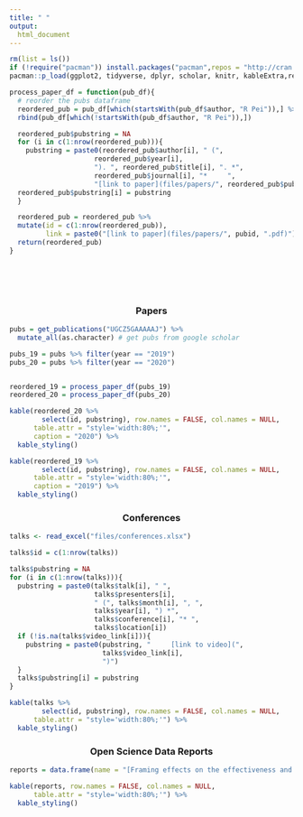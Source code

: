 ```yaml
---
title: " "
output:
  html_document
---
```


```r
rm(list = ls())
if (!require("pacman")) install.packages("pacman",repos = "http://cran.us.r-project.org")
pacman::p_load(ggplot2, tidyverse, dplyr, scholar, knitr, kableExtra,readxl)

process_paper_df = function(pub_df){
  # reorder the pubs dataframe
  reordered_pub = pub_df[which(startsWith(pub_df$author, "R Pei")),] %>% 
  rbind(pub_df[which(!startsWith(pub_df$author, "R Pei")),])

  reordered_pub$pubstring = NA
  for (i in c(1:nrow(reordered_pub))){
    pubstring = paste0(reordered_pub$author[i], " (",
                     reordered_pub$year[i],
                     "). ", reordered_pub$title[i], ". *",
                     reordered_pub$journal[i], "*     ",
                     "[link to paper](files/papers/", reordered_pub$pubid[i], ".pdf)")
  reordered_pub$pubstring[i] = pubstring
  }

  reordered_pub = reordered_pub %>%
  mutate(id = c(1:nrow(reordered_pub)),
         link = paste0("[link to paper](files/papers/", pubid, ".pdf)"))   # add links to publications
  return(reordered_pub)
}
```
<br>
<br>
<br>

<center> <h3>Papers</h3> </center>


```r
pubs = get_publications("UGCZ5GAAAAAJ") %>%
  mutate_all(as.character) # get pubs from google scholar

pubs_19 = pubs %>% filter(year == "2019")
pubs_20 = pubs %>% filter(year == "2020")


reordered_19 = process_paper_df(pubs_19)
reordered_20 = process_paper_df(pubs_20)

kable(reordered_20 %>%
        select(id, pubstring), row.names = FALSE, col.names = NULL,
      table.attr = "style='width:80%;'", 
      caption = "2020") %>%
  kable_styling()

kable(reordered_19 %>%
        select(id, pubstring), row.names = FALSE, col.names = NULL,
      table.attr = "style='width:80%;'", 
      caption = "2019") %>%
  kable_styling()
```




<center> <h3>Conferences</h3> </center>


```r
talks <- read_excel("files/conferences.xlsx")

talks$id = c(1:nrow(talks))

talks$pubstring = NA
for (i in c(1:nrow(talks))){
  pubstring = paste0(talks$talk[i], " ",
                     talks$presenters[i],
                     " (", talks$month[i], ", ",
                     talks$year[i], ") *",
                     talks$conference[i], "* ",
                     talks$location[i])
  if (!is.na(talks$video_link[i])){
    pubstring = paste0(pubstring, "     [link to video](",
                       talks$video_link[i],
                       ")")
  }
  talks$pubstring[i] = pubstring
}

kable(talks %>%
        select(id, pubstring), row.names = FALSE, col.names = NULL,
      table.attr = "style='width:80%;'") %>%
  kable_styling()
```

<center> <h3>Open Science Data Reports</h3> </center>

```r
reports = data.frame(name = "[Framing effects on the effectiveness and virality of health messages related to COVID-19](files/papers/norms_study1.html) (With the Communication Neuroscience Lab at Upenn)")

kable(reports, row.names = FALSE, col.names = NULL,
      table.attr = "style='width:80%;'") %>%
  kable_styling()
```
